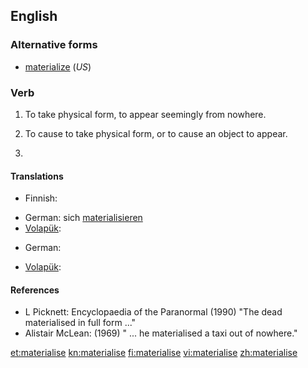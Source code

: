 ==English==

===Alternative forms===
* [[materialize]] (''US'')

===Verb===
{{en-verb|materialis|es}}

# {{intransitive|British}} To take physical form, to appear seemingly from nowhere.
# {{transitive|British}}  To cause to take physical form, or to cause an object to appear.
# {{alternative spelling of|materialize}}

====Translations====
{{trans-top|To take physical form or to appear seemingly from nowhere}}
* Finnish: {{t-|fi|aineellistua}}
{{trans-mid}}
* German: sich [[materialisieren]]
* [[Volapük]]: {{t|vo|stöfikön}}
{{trans-bottom}}

{{trans-top|To cause to take physical form or to appear}}
* German: {{t-|de|materialisieren}}
{{trans-mid}}
* [[Volapük]]: {{t|vo|stöfükön}}
{{trans-bottom}}

====References====
* L Picknett: Encyclopaedia of the Paranormal (1990) "The dead materialised in full form ..."
* Alistair McLean: (1969) " ... he materialised a taxi out of nowhere."

[[et:materialise]]
[[kn:materialise]]
[[fi:materialise]]
[[vi:materialise]]
[[zh:materialise]]